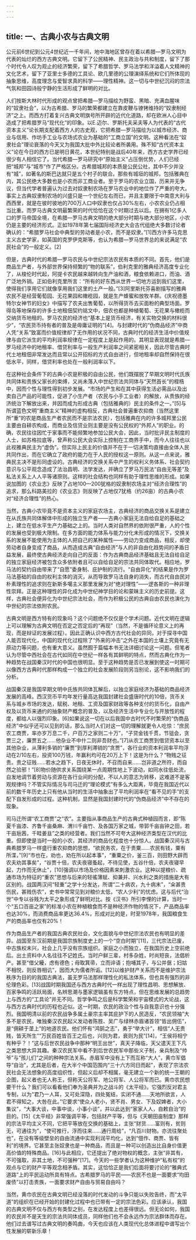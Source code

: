 ```yaml
---
---
---
```

title: 一、古典小农与古典文明
---




公元前6世纪到公元4世纪近一千年间，地中海地区曾存在着以希腊—罗马文明为代表的灿烂的西方古典文明。它留下了公民精神、民主政治与共和制度，留下了那个时代令人叹为观止的经济繁荣，留下了希腊哲学、罗马法学和洋溢着人文精神的文化艺术，留下了亚里士多德的工具论、欧几里德的公理演绎系统和它们所体现的抽象思维，高度理念与爱智求真的科学——理性精神。这一切与中世纪沉闷的宗法气氛和田园诗般宁静的生活形成了鲜明的对比。

人们按斯大林时代形成的观点曾把希腊—罗马描绘为野蛮、黑暗、充满血腥味的“奴隶社会”，以为古希腊、罗马的繁荣都建立在靠皮鞭与镣铐维持的“奴隶制经济”之上。而西方打着复兴古典文明旗号所开辟的近代化道路，却在欧洲人心目中造成了把希腊罗马“现代化”的印象。以Е.迈尔、罗斯托夫采夫等人为代表的“古代资本主义”论长期支配着西方人的古史观，它把希腊—罗马描绘为以城市经济、商业与信用、作坊手工业与农场式农业为基础的“工商立国”的文明。这种看法在“奴隶社会”理论衰落的今天又为我国大批中外比较论者所袭用。殊不知“古代资本主义”论在今日的西方已是明日黄花，本世纪特别是战后40年来，西方古史学界已经很少有人相信它了。当代希腊—罗马研究中“原始主义”占压倒优势，人们已经把“城邦”与“城市”作了严格区分。古希腊城邦的本质是公民公社，其中不少并没有“城”，如著名的斯巴达就只是五个村子的联合。那些有城垣的城邦，包括雅典在内，其公民绝大多数也是小农而非工商业者。至于罗马的农业立国，历来并无争议，但当代学者普遍认为过去对奴隶制农场在罗马农业中的地位作了严重的夸大。事实上古典奴隶制农场的兴盛只是一个世纪左右而已，并且主要限于中南意大利与西西里，就是在彼时彼地的700万人口中奴隶也仅占30%左右，小农农业仍占相当比重。而罗马古典文明最繁荣的时代恰恰在这个时期过去以后。在拥有1亿多人口的罗马帝国全境，在希腊—罗马古典文明的绝大部分时期与绝大部分地区，小农仍是主要的经济形式。正如1978年第七届国际经济史大会古代组绝大多数讨论者确认的：“希腊罗马社会中典型的劳动者是小农，而不是奴隶。”[1]西方许多马克思主义古史学家，如英国的克罗伊克斯等，也认为希腊—罗马世界总的来说满足“农民社会”的一般定义。[2]

但是，古典时代的希腊—罗马农民与中世纪宗法农民有本质的不同。首先，他们是商品生产者，与外部世界保持频繁的“物的联系”，伯利克里的雅典经济高度专业化了，从梭伦时代起，阿提卡农民越来越转向生产油和酒，粮食依赖进口，而油、酒广泛地外销。正如伯利克里所言：“所有的好东西从世界一切地方运到我们这里，使得我们享用它们就像享用我们这里的土产一般。”[3]阿里斯托芬喜剧描写的雅典农民不是经营葡萄园、无花果园和橄榄园，就是生产蜂蜜和放牧羊群。《庆祝德墨特尔女神节的妇女》中描写了农夫出售葡萄，以所得货币去买面粉的典型场面。罗得岛等地保存的许多土地租佃契约铭文中，佃农也都是种植葡萄、无花果与橄榄而交纳货币地租的。罗马农民的经济也“基本上是货币经济，有关实物交换的材料很少”，“农民货币持有者的普及是毋庸证明的”[4]。与封建时代的“伪商品经济”中商人凭“关系”致富而价值规律却了无作用的状况不同，古典时代的经济生活中价值规律与由它派生的平均利润率规律在一定程度上是起作用的。其明显表现就是希腊—罗马经济中的地租率、借贷利率与一般生产利润率之间紧密相关，因此尽管古典时代土地租佃非常发达而且常以公开招标的方式自由进行，但地租率却自然保持在很低水平，同样，借贷利率也处在一般利润率以下。

在这种社会条件下的古典小农是积极的自由公民，他们既摆脱了早期文明时代氏族共同体和贵族父家长的束缚，又尚未落入中世纪宗法共同体与“天然首长”的桎梏中，因而个性与理性得到初步发展。“市场的产生和在其中获得生活必需品以及出卖自己产品的可能性，促进了小生产者（农民与小手工业者）的解放，从贵族的经济统治下解放出来，并因而成为形成古典（包括雅典的）民主的条件之一。”[5]与所谓蓝色文明“重商主义”精神的虚构相反，古典社会普遍重农抑商（当然这里所“重”的农是商品生产者农民而不是宗法农民），包括雅典在内的许多城邦里公民主要由自耕农构成，而商业及信贷业则主要是没有公民权的“外邦人”的职业。的确，农民往往因忙于家事而不能频繁地参加公民大会，因此，当时批评民主制度的人士，如苏格拉底等，曾声称公民大会实际上控制在工商界手中，而今人往往也以此视雅典民主为“虚伪”。但实际上民主的价值并不在于一切决策均直接由全体人民共同作出，而在它确立了政府的能力在于人民的授权这一原则。从这一点来说，雅典民主决不是形同虚设的。古典经济的交换关系中产生的权利义务体系、社会契约意识与公平观念造成了法治昌明、法学发达，并确立了罗马万民法“自由无等差”及私法关系上人人平等诸原则。这样的社会结构也同样有助于理性思维的形成。如果说加图的《农业志》反映了占地100—200犹格的奴隶制农场主对“经济合理性”的追求，那么科路美拉的《农业志》则反映了占地仅7犹格（约26亩）的古典小农对“经济合理性”的热心。

当然，古典小农毕竟不是资本主义的家庭农场主，古典经济的商品交换关系是建立在从氏族共同体解体中形成的独立生产者——古典小家庭无法自给自足的基础之上，建立在低水平生产力基础之上的。当时人类对自然界的依附很严重，人的个性的发展也受到极大限制。在多方面的能力体系与能力分化未形成的情况下，交换关系的发展不能使用为主体的人把自己的某种属性——劳动力变成商品，相反，却使劳动者自身变成了商品，从而造成古典“自由经济”与人的非自由化趋势间的矛盾日益发展，最终使古典经济走向自己的反面：作为古典商品经济基础且无法自给自足的独立家庭经济被包含众多依附者且可以自给自足的宗法共同体取代。相应地，罗马法的契约自由带来了“自愿”委身制、庇护制的流行。“自由异化”的结果是作为罗马法基础的自由的权利主体的消灭，从而导致罗马法自身的消失，而古代自由民对朴素理性的追求则在新斯多噶主义那里发展为对“绝对理性”——逻各斯的一种非理性崇拜。正是这种理性的异化成为中世纪神学目的论和蒙昧主义的历史前提。这样，古典社会便异化为中世纪宗法社会，而作为积极公民的古典自由农民也演化为中世纪的宗法依附农民。

古典文明是西方特有的现象吗？这个问题绝不仅仅是个学术问题。近代文明在逻辑上可以理解为古典文明在否定之否定后的“再现”（当然，不是循环论意义上的再现，而是辩证的发展过程）。因此正确认识中西方古代社会的异同，对于探寻中国人能否现代化，中国的现代化过程除了“外来的冲击”之外在本国的土壤上究竟有无原动力等问题，也有重大意义。虽然囿于篇幅本书无法详细讨论这一问题。但笔者认为尽管中西社会在古代如同在中世纪一样各有其鲜明的特点，然而古典化作为一种趋势在战国秦汉时代的中国也很明显。至于这种趋势是否已发展到使这一时期可以像西方古典时代那样构成一个独立的社会发展阶段则另当别论，这不影响我们的分析。

战国秦汉是我国早期文明中氏族共同体瓦解后，以独立家庭经济为基础的商品经济发展的高峰。西汉货币平均年发行量高达我国封建社会盛唐时代的10倍，货币关系与城乡市场的发达，赋税、地租、工资及国家财政等各种支付的货币化，自由产权及以货币来通约的抽象财产概念的普及，以及经济生活中专业化与开放性的程度，都给人以强烈印象。[6]如果说这一切在以后我国中古时代不时繁荣的“伪商品经济”中似乎还可以见到的话，那么当时人们对这一切的理解就更令人吃惊：“庶民农工商贾，率亦岁万息二千，户百万之家则二十万”，“子贷金钱千贯，节驵会，贪贾三之，廉贾五之……他杂业不中什二则非吾财也。”[7]从农工商贾到借贷资本以至其他杂业，从薄利多销的“廉贾”到厚利滞销的“贪贾”，各行业的资本利润率平均浮动在2/10左右，投资100万钱，年赢利均可在20万上下！这是为什么？“物贱之征贵。贵之征贱……若水之趋下，日夜无休时，不召而自来……岂非道之所符，而自然之验邪！”[8]物价随供求关系围绕某一点周期性地上下波动，如同水往低处流，自发地调节着劳动与资源在各行业间的分配，不以人的意志为转移，这难道不是客观规律吗？不管实际情况与司马迁的“理论模式”有多么大距离，毕竟在我国近代以前的数千年历史上只有他从当时的生活中抽象出了平均利润率在“看不见的手”的支配下自发形成的过程。这种机制，显然是我国封建时代的“伪商品经济”中不存在的现象。

司马迁所谓“农工商贾”之“农”。主要指从事商品生产的古典式种植园而言，即“陈夏千亩漆、齐鲁千亩桑麻、渭川千亩竹、及各国万家之城，带郭千亩亩钟之田，若干亩巵茜，千畦姜韭”之类的经营者。我们当然不可夸大这种经济类型在汉代的比重。但即使是当时一般的小农，其经济的商品化程度也十分惊人。战国秦汉间与古典希腊罗马一样盛行重农抑商的思想，“欲民务农，在于贵粟……农民有钱，粟有所渫，”[9]“市也在，劝也，劝在所以起本事”，“重粟之价，釜三百，则田野大辟而农夫劝其事矣”，“谷贾十倍，农夫夜寝蚤起，不待见使，五谷什倍，农夫夜寝早起，力作而无休止”，[10]强调以市场及价格因素来刺激农业。这种以提粮价、疏通市场为特征的“重农”思想与后来的轻徭薄赋、抑兼并、兴水利之类的措施是大有区别的。战国两汉间“轻重”之学十分发达，所谓“二十病农，九十病末”，“籴甚贵伤民，甚贱伤农”，史书中常常见到对粮价太低，“农人少利”的忧虑。这与后代“治世”中专以谷贱为太平之象形成了鲜明对比。按《汉书》所引李悝的计算，当时一个“五口百亩之家”的标准小农在种植粮食而不是种经济作物的情况下，产品商品率也达30%，而消费商品率更达36.4%，形成对比的是，时至1978年，我国粮食生产的商品率也仅有20%！

作为商品生产者的我国古典农民社会，文化面貌与中世纪宗法农民也有明显的差异。战国至东汉前期是我国宗族制度史上的一个“空白时期”[11]，三代宗法已废，中古族权未兴，社会上几乎没有宗族组织。家庭之小而独立，在我国历史上空前绝后。出土资料中人名往往不记姓氏。当时户鲜三辈，村多杂姓，时尚短丧，法倡析产。甚至“借父耰，虑有德色；母取箕帚，立而谇语；抱哺其子，与公并倨；妇姑不相悦，则反唇相讥”，因而大为儒者所诟。[12]以维护财产关系而不是维护宗法秩序为目的的我国古典法，虽无罗马法那样理性化的私法体系，但也具有强烈的非伦理色彩。[13]战国时期我国还与西方古典时代一样出现了理性昌明、思想解放、百家争鸣的活跃局面，名辨思潮与墨家逻辑虽有东方特点，但在思维发展的总趋势上与西方的“工具论”并无不同。哲学争鸣之后是科学繁荣和宇宙模式的大论战，这与西方古典时代的历程也近似。这一时期，农民的政治个性与自我意识也十分强烈。我国明清以前的农民战争多属土豪宗主率其庇护下的人民造反，“农民领袖”大多不是农民，唯独秦汉农民起义发动者陈胜、吴广与绿林赤眉诸首领“皆出佣伍”，是“佣耕于垄上”的地道农民。他们怀有“鸿鹄之志”，勇于“举大计”，相信“人无贵贱，皆天所生”“万民百姓皆百王之后也，兴则为君，衰则为民”[14]，“王侯将相宁有种乎？！”这与后世农民战争中那种“明王出世”，真天子降临，天父遣天王下凡之类思想大异其趣。秦汉农民军中看不到后世农民军中那些义子制，亲兵制及“帅爷”与“孩儿们”之间的种种宗法关系。赤眉军中没有上下而互称“大人”，黄巾军倡导“自治”，尤其是后者，在大半个中国范围内“三十六方同日而起”，表现了宗法农民社会无法想象的高度组织性，但起义后却不相属，毫无建立一个新的统一王朝的企图，起义者也无人称王，但称天公将军、地公将军、人公将军而已。黄巾农民想要干什么？我们可以看看他们奉为圣典并为之战斗的《太平经》。它强烈反对君主专制，以为“君乃一人耳，又可处深隐，四处冤结，实闭不通……天地所欲言，人君不得知之，大咎在此。”它要求“使众人老小，贤不肖、男女、下及奴婢者，大小集议”，“大事大谈，中事中谈，小事小谈”，并以此达到“家家人人，自敕自治”的目的。[15]《太平经》非常强调平等，包括财产平等，但与《天朝田亩制度》那样的宗法平均主义不同，它把平等放在交换的基础上，主张“财货……富则有，贫则无，可通往为”，“使可推行，浮而往来……通行周给”，“凡百川财物。亦流往聚处也”，在没有等级壁垒的自由流通中实现利润平均化，达到“佃作、商贾、皆有利”的境界。它甚至主张奴隶也是一种商品，而且是一种可以创造出比自身价值更高价值的特殊商品。[16]与此相应，它还提出了绝对物权的概念，主张“非其有，不可强取，非其土地，不可强种”[17]。今天的一些学者认为这种维护“私有权”的观点与它的财产平等观念相矛盾。其实，这恰恰正是我们后面将要讨论的“雅典式道路”上的平民运动所具有特点。古希腊罗马的平民——农民不也是一面要求“均田废债”以打击贵族，一面要求财产自由与贸易自由吗？

当然，黄巾农民在古典文明已经没落的时代发动的斗争只能以失败告终，而“太平道”的组织在已经开始的封建化过程中也已带有一定的宗法色彩。应该承认，我国的古典文明不仅与西方有类型之别，在发达程度上也差得很远。但无论如何，我国的农民并不是天生的宗法共同体成员，同样他们也不会永远作为宗法群体而存在。他们过去谱写过古典文明的奏鸣曲，今天也应该在人类现代化总体进程中谱写出个性发展的崭新乐章！